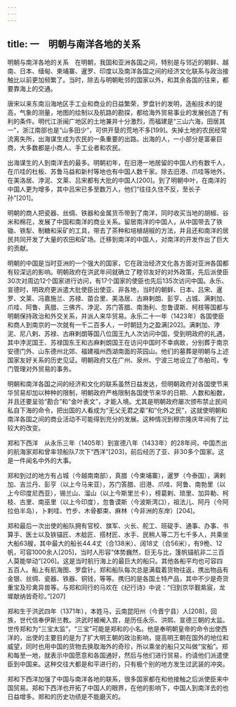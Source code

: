 ```yaml
---
---
---
```

title: 一　明朝与南洋各地的关系
---




明朝与南洋各地的关系　在明朝，我国和亚洲各国之间，特别是与邻近的朝鲜、越南、日本、缅甸、柬埔寨、暹罗、印度以及南洋各国之间的经济文化联系与政治接触比以前更加频繁了。当时，除去与明朝毗邻的国家以外，和其余各国的往来，都要靠海上的交通。

唐宋以来东南沿海地区手工业和商业的日益繁荣，罗盘针的发明，造船技术的提高，气象的测量，地图的绘制以及航路的勘探，都给海外贸易事业的发展创造了有利的条件。明代江浙闽广地区的土地兼并十分激烈，而福建是“三山六海，田居其一”，浙江南部也是“山多田少”，可供开垦的荒地不多[199]。失掉土地的农民经常流离失所，出海谋生成为农民的一条重要的出路。出海的人，一小部分是富豪巨商，大多数都是小商人、手工业者和农民。

出海谋生的人到南洋去的最多。明朝初年，在旧港一地居留的中国人约有数千人，在爪哇的杜板、苏鲁马益和新村等地也有中国人数千家。除去旧港、爪哇等地外，在美洛居、浡泥、文莱、吕宋都有大批的中国人[200]。到了明朝中叶，在南洋的中国人更为增多，其中吕宋已多至数万人，他们“往往久住不反，至长子孙”[201]。

明朝的商人把瓷器、丝绸、铁器和金属货币带到了南洋，同时收买当地的胡椒、谷米和棉花，发展了中国和南洋的商业关系。留居南洋的中国人，从中国带去了铁锄、铁犁、制糖和采矿的工具，带去了茶种和培植胡椒的方法，并且还和南洋的居民共同开发了大量的农田和矿场。迁移到南洋的中国人，对南洋的开发作出了巨大的贡献。

明朝的中国是当时亚洲的一个强大的国家，它在政治经济文化各方面对亚洲各国都有较深远的影响。明朝政府在洪武年间就确立了睦邻友好的对外政策，先后派使臣30次对周边12个国家进行访问，有17个国家的使臣也先后135次访问中国。永乐、宣德时，明政府更派遣大批使臣出使亚、非各地，当时的朝鲜、日本、吕宋、暹罗、文莱、冯嘉施兰、苏禄、苗合里、美洛居、古麻剌朗、彭亨、占城、满剌加、爪哇、阿鲁、真腊、三佛齐、浡泥、苏门答腊、南渤利、忽鲁谟斯、柯枝等国都与明朝保持政治和外交关系，并派人来华贸易。永乐二十一年（1423年）各国使臣和商人到南京的一次就有一千二百多人，一时朝廷为之盈满[202]。满剌加、浡泥、尼八剌、苏禄、古麻剌朗等国八位国王九人次访问中国，受到明政府的礼遇，其中浡泥国王、苏禄国东王和古麻剌朗国王在访问中国时不幸病故，分别葬于南京安德门外、山东德州北郊、福建福州西湖南面的茶园山。他们的墓葬是明朝与上述国家友好关系的历史见证。明朝政府又在广州、泉州、宁波三地设立了市舶司，专门管理对外贸易的事务。

明朝和南洋各国之间的经济和文化的联系虽然日益发达，但明朝政府对各国使节来华贸易却加以种种的限制，明朝政府严格限制各国使节来华的日期、人数和船数，并且还要呈验“勘合”和“金叶表文”，才能入境。尤其是明朝政府屡次颁布禁止民间私自下海的命令，把出国的人看成为“无父无君之辈”和“化外之民”，这就使明朝和南洋各国之间的商业活动不可能得到充分的发展。这种情况到穆宗隆庆年间有了比较大的改变。

郑和下西洋　从永乐三年（1405年）到宣德八年（1433年）的28年间，中国杰出的航海家郑和曾率领船队7次下“西洋”[203]，前后经历了亚、非30多个国家。这是一件闻名中外的大事。

郑和到过的地方有占城（今越南南部），真腊（今柬埔寨），暹罗（今泰国），满剌加、吉兰丹、彭亨（以上今马来亚），苏门答腊、旧港、爪哇、阿鲁、南勃里（以上今印度尼西亚），锡兰山、溜山（以上今斯里兰卡），榜葛剌、琐里、加异勒、柯枝、古里、南巫里（以上今印度），忽鲁谟斯（今波斯湾口），祖法儿、阿丹（今阿拉伯半岛），卜剌哇、竹步、木骨都束、麻林（今非洲的东岸）[204]。

郑和最后一次出使的船队拥有官校、旗军、火长、舵工、班碇手、通事、办事、书算手、医士以及铁锚匠、木艌匠、搭材匠、水手、民稍人等二万七千多人，共乘坐大船63艘，其中最大的船长44.4丈（合138米）、阔18丈（合56米），有9桅、12帆，可容1000余人[205]，当时人形容“体势巍然，巨无与比，篷帆锚航非二三百人莫能举动”[206]。这是当时航行海上的最巨大的船只。其他各船平均也可容四五百人。船上有航海图、罗盘针。郑和船队每次总是满载着货物往返，携出物品有金银、丝绸、瓷器、铁器、铜钱，等等。携归的是各国土特产品，其中不少是奇货重宝及珍禽异兽等。与郑和同行的马欢在《纪行诗》中说：“归到京华觐紫宸，龙墀献纳皆奇珍。”[207]

郑和生于洪武四年（1371年），本姓马，云南昆阳州（今晋宁县）人[208]，回族，世代信奉伊斯兰教。洪武时被阉入宫，是历任永乐、洪熙、宣德三朝的太监。世传郑和为“三宝太监”，“三宝”可能是郑和的小名。他是奉明朝皇帝的命令出使西洋的，出使的主要目的是为了扩大明王朝的政治影响，提高明王朝在国外的地位和威望，同时也用中国的货物去换取海外的奇珍，所以乘坐的船只又叫做“宝船”。郑和每至一地，就表示中国愿意和各国通好，然后与他们进行贸易，约请他们派遣使臣到中国来。这种交往大都是和平进行的，只有极个别的地方发生过武装的冲突。

郑和下西洋加强了中国与南洋各地的联系，很多国家都在和他接触之后派使臣来中国贸易。郑和下西洋也开拓了中国人的眼界，在他的影响下，中国人到南洋去的也日益增多。郑和的历史功绩是不能磨灭的。